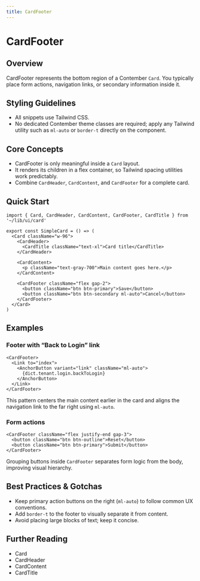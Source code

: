 ```yaml
---
title: CardFooter
---
```


<!-- Edited by human: false -->
<!-- Examples count: 15 -->
<!-- Source examples: 0 -->
<!-- Playground examples: 5 -->
<!-- External examples: 10 -->
<!-- Import examples: 8 -->

# CardFooter

## Overview
CardFooter represents the bottom region of a Contember `Card`.
You typically place form actions, navigation links, or secondary information inside it.

## Styling Guidelines
* All snippets use Tailwind CSS.
* No dedicated Contember theme classes are required; apply any Tailwind utility such as `ml-auto` or `border-t` directly on the component.

## Core Concepts
* CardFooter is only meaningful inside a `Card` layout.
* It renders its children in a flex container, so Tailwind spacing utilities work predictably.
* Combine `CardHeader`, `CardContent`, and `CardFooter` for a complete card.

## Quick Start
```tsx
import { Card, CardHeader, CardContent, CardFooter, CardTitle } from '~/lib/ui/card'

export const SimpleCard = () => (
  <Card className="w-96">
    <CardHeader>
      <CardTitle className="text-xl">Card title</CardTitle>
    </CardHeader>

    <CardContent>
      <p className="text-gray-700">Main content goes here.</p>
    </CardContent>

    <CardFooter className="flex gap-2">
      <button className="btn btn-primary">Save</button>
      <button className="btn btn-secondary ml-auto">Cancel</button>
    </CardFooter>
  </Card>
)
```

## Examples

### Footer with “Back to Login” link
```tsx
<CardFooter>
  <Link to="index">
    <AnchorButton variant="link" className="ml-auto">
      {dict.tenant.login.backToLogin}
    </AnchorButton>
  </Link>
</CardFooter>
```
This pattern centers the main content earlier in the card and aligns the navigation link to the far right using `ml-auto`.

### Form actions
```tsx
<CardFooter className="flex justify-end gap-3">
  <button className="btn btn-outline">Reset</button>
  <button className="btn btn-primary">Submit</button>
</CardFooter>
```
Grouping buttons inside `CardFooter` separates form logic from the body, improving visual hierarchy.

## Best Practices & Gotchas
* Keep primary action buttons on the right (`ml-auto`) to follow common UX conventions.
* Add `border-t` to the footer to visually separate it from content.
* Avoid placing large blocks of text; keep it concise.

## Further Reading
* Card
* CardHeader
* CardContent
* CardTitle

<!-- End of Generated Documentation -->

